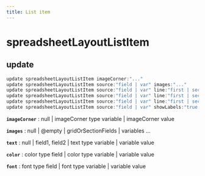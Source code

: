 ```yaml
---
title: List item
---
```


# spreadsheetLayoutListItem

## update

```js filename="Terminal" copy
update spreadsheetLayoutListItem imageCorner:"..."
update spreadsheetLayoutListItem source:"field | var" images:"..."
update spreadsheetLayoutListItem source:"field | var" line:"first | second | third | fourth | fifth" segment:"first | middle | caption" text:"..."
update spreadsheetLayoutListItem source:"field | var" line:"first | second | third | fourth | fifth" segment:"first | middle | caption" color:"..."
update spreadsheetLayoutListItem source:"field | var" line:"first | second | third | fourth | fifth" segment:"first | middle | caption" font:"..."
update spreadsheetLayoutListItem source:"field | var" showLabels:"true | false | yes | no"
```

**`imageCorner`**
 : null | imageCorner type variable | imageCorner value

**`images`**
 : null | @empty | gridOrSectionFields | variables ...

**`text`**
 : null | field1, field2 | text type variable | variable value

**`color`**
 : color type field | color type variable | variable value

**`font`**
 : font type field | font type variable | variable value



